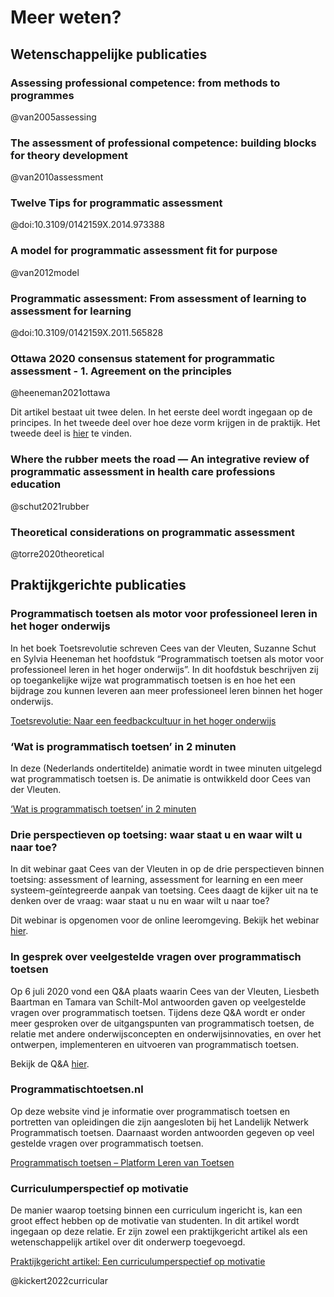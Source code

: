 # Meer weten?

## Wetenschappelijke publicaties 

### Assessing professional competence: from methods to programmes 

@van2005assessing

### The assessment of professional competence: building blocks for theory development 

@van2010assessment 

### Twelve Tips for programmatic assessment  

@doi:10.3109/0142159X.2014.973388

### A model for programmatic assessment fit for purpose 

@van2012model 

### Programmatic assessment: From assessment of learning to assessment for learning 

@doi:10.3109/0142159X.2011.565828

### Ottawa 2020 consensus statement for programmatic assessment - 1. Agreement on the principles 

@heeneman2021ottawa

Dit artikel bestaat uit twee delen. In het eerste deel wordt ingegaan op de principes. In het tweede deel over hoe deze vorm krijgen in de praktijk. Het tweede deel is [hier](./bronnen/20_Ottowa_2020.pdf) te vinden.

### Where the rubber meets the road — An integrative review of programmatic assessment in health care professions education 

@schut2021rubber

### Theoretical considerations on programmatic assessment 

@torre2020theoretical

## Praktijkgerichte publicaties

### Programmatisch toetsen als motor voor professioneel leren in het hoger onderwijs 

In het boek Toetsrevolutie schreven Cees van der Vleuten, Suzanne Schut en Sylvia Heeneman het hoofdstuk “Programmatisch toetsen als motor voor professioneel leren in het hoger onderwijs". In dit hoofdstuk beschrijven zij op toegankelijke wijze wat programmatisch toetsen is en hoe het een bijdrage zou kunnen leveren aan meer professioneel leren binnen het hoger onderwijs.  

[Toetsrevolutie: Naar een feedbackcultuur in het hoger onderwijs](./bronnen/27_Toetsrevolutie.pdf)

### ‘Wat is programmatisch toetsen’ in 2 minuten 

In deze (Nederlands ondertitelde) animatie wordt in twee minuten uitgelegd wat programmatisch toetsen is. De animatie is ontwikkeld door Cees van der Vleuten. 

['Wat is programmatisch toetsen' in 2 minuten](./bronnen/80_Animatie_PT.mp4)

### Drie perspectieven op toetsing: waar staat u en waar wilt u naar toe? 

In dit webinar gaat Cees van der Vleuten in op de drie perspectieven binnen toetsing: assessment of learning, assessment for learning en een meer systeem-geïntegreerde aanpak van toetsing. Cees daagt de kijker uit na te denken over de vraag: waar staat u nu en waar wilt u naar toe?  

Dit webinar is opgenomen voor de online leeromgeving. Bekijk het webinar [hier](https://hva.mediamission.nl/Mediasite/Play/3e1d975a273b49e7bfa2ec6f1467eb1e1d).

### In gesprek over veelgestelde vragen over programmatisch toetsen 

Op 6 juli 2020 vond een Q&A plaats waarin Cees van der Vleuten, Liesbeth Baartman en Tamara van Schilt-Mol antwoorden gaven op veelgestelde vragen over programmatisch toetsen. Tijdens deze Q&A wordt er onder meer gesproken over de uitgangspunten van programmatisch toetsen, de relatie met andere onderwijsconcepten en onderwijsinnovaties, en over het ontwerpen, implementeren en uitvoeren van programmatisch toetsen. 

Bekijk de Q&A [hier](https://video.han.nl/P2G/Player/Player.aspx?id=cCjdDl).

### Programmatischtoetsen.nl  

Op deze website vind je informatie over programmatisch toetsen en portretten van opleidingen die zijn aangesloten bij het Landelijk Netwerk Programmatisch toetsen. Daarnaast worden antwoorden gegeven op veel gestelde vragen over programmatisch toetsen. 

[Programmatisch toetsen – Platform Leren van Toetsen](https://www.programmatischtoetsen.nl)

### Curriculumperspectief op motivatie 

De manier waarop toetsing binnen een curriculum ingericht is, kan een groot effect hebben op de motivatie van studenten. In dit artikel wordt ingegaan op deze relatie. Er zijn zowel een praktijkgericht artikel als een wetenschappelijk artikel over dit onderwerp toegevoegd. 

[Praktijkgericht artikel: Een curriculumperspectief op motivatie](./bronnen/102_Kickert_Curriculumperspectief.pdf)

@kickert2022curricular